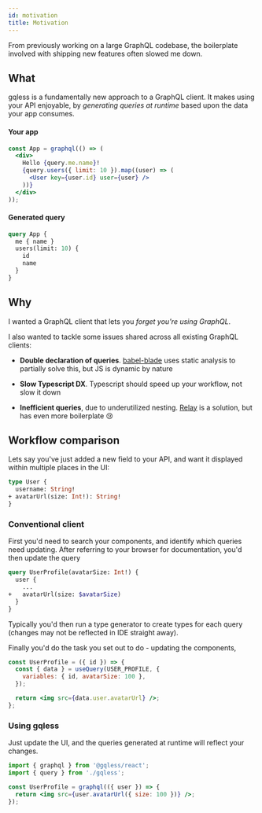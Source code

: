 ```yaml
---
id: motivation
title: Motivation
---
```


From previously working on a large GraphQL codebase, the boilerplate involved with shipping new features often slowed me down.

## What

gqless is a fundamentally new approach to a GraphQL client. It makes using your API enjoyable, by _generating queries at runtime_ based upon the data your app consumes.

#### Your app

```jsx
const App = graphql(() => (
  <div>
    Hello {query.me.name}!
    {query.users({ limit: 10 }).map((user) => (
      <User key={user.id} user={user} />
    ))}
  </div>
));
```

#### Generated query

<!--prettier-ignore -->
```graphql
query App {
  me { name }
  users(limit: 10) {
    id
    name
  }
}
```

## Why

I wanted a GraphQL client that lets you _forget you're using GraphQL_.

I also wanted to tackle some issues shared across all existing GraphQL clients:

- **Double declaration of queries**. [babel-blade](https://github.com/sw-yx/babel-blade) uses static analysis to partially solve this, but JS is dynamic by nature

- **Slow Typescript DX**. Typescript should speed up your workflow, not slow it down

- **Inefficient queries**, due to underutilized nesting. [Relay](https://relay.dev) is a solution, but has even more boilerplate 😢

## Workflow comparison

Lets say you've just added a new field to your API, and want it displayed within multiple places in the UI:

```graphql
type User {
  username: String!
+ avatarUrl(size: Int!): String!
}
```

### Conventional client

First you'd need to search your components, and identify which queries need updating. After referring to your browser for documentation, you'd then update the query

```graphql
query UserProfile(avatarSize: Int!) {
  user {
    ...
+   avatarUrl(size: $avatarSize)
  }
}
```

Typically you'd then run a type generator to create types for each query (changes may not be reflected in IDE straight away).

Finally you'd do the task you set out to do - updating the components,

```jsx
const UserProfile = ({ id }) => {
  const { data } = useQuery(USER_PROFILE, {
    variables: { id, avatarSize: 100 },
  });

  return <img src={data.user.avatarUrl} />;
};
```

### Using gqless

Just update the UI, and the queries generated at runtime will reflect your changes.

```jsx
import { graphql } from '@gqless/react';
import { query } from './gqless';

const UserProfile = graphql(({ user }) => {
  return <img src={user.avatarUrl({ size: 100 })} />;
});
```
